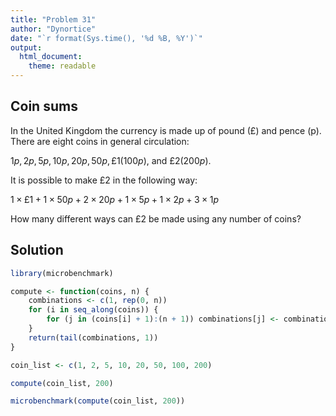 ```yaml
---
title: "Problem 31"
author: "Dynortice"
date: "`r format(Sys.time(), '%d %B, %Y')`"
output:
  html_document:
    theme: readable
---
```

## Coin sums

In the United Kingdom the currency is made up of pound (£) and pence (p). There are eight coins in general circulation:

$1p, 2p, 5p, 10p, 20p, 50p, £1 (100p),$ and $£2 (200p)$.

It is possible to make £$2$ in the following way:

$1 \times £1 + 1 \times 50p + 2 \times 20p + 1 \times 5p + 1 \times 2p + 3 \times 1p$

How many different ways can £$2$ be made using any number of coins?

## Solution
```r
library(microbenchmark)
```
```r
compute <- function(coins, n) {
    combinations <- c(1, rep(0, n))
    for (i in seq_along(coins)) {
        for (j in (coins[i] + 1):(n + 1)) combinations[j] <- combinations[j] + combinations[j - coins[i]]
    }
    return(tail(combinations, 1))
}
```
```r
coin_list <- c(1, 2, 5, 10, 20, 50, 100, 200)
```
```r
compute(coin_list, 200)
```
```r
microbenchmark(compute(coin_list, 200))
```
